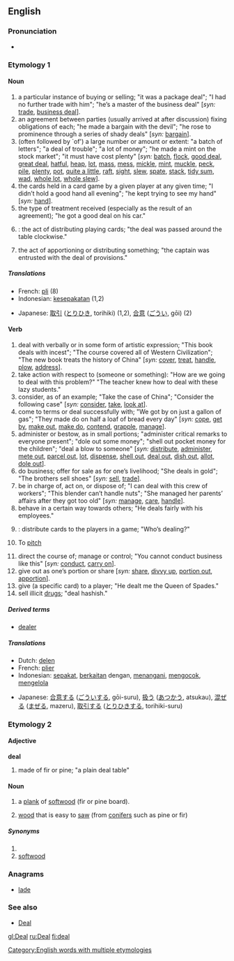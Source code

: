 ==English==

=== Pronunciation ===
*{{IPA|/'dil/}}

===Etymology 1===
{{substub}}

====Noun====
{{sb|deal|deals}}

# a particular instance of buying or selling; "it was a package deal"; "I had no further trade with him"; "he’s a master of the business deal" [''syn:'' [[trade]], [[business deal]]].
# an agreement between parties (usually arrived at after discussion) fixing obligations of each; "he made a bargain with the devil"; "he rose to prominence through a series of shady deals" [''syn:'' [[bargain]]].
# (often followed by `of') a large number or amount or extent: "a batch of letters"; "a deal of trouble"; "a lot of money"; "he made a mint on the stock market"; "it must have cost plenty" [''syn:'' [[batch]], [[flock]], [[good deal]], [[great deal]], [[hatful]], [[heap]], [[lot]], [[mass]], [[mess]], [[mickle]], [[mint]], [[muckle]], [[peck]], [[pile]], [[plenty]], [[pot]], [[quite a little]], [[raft]], [[sight]], [[slew]], [[spate]], [[stack]], [[tidy sum]], [[wad]], [[whole lot]], [[whole slew]]].
# the cards held in a card game by a given player at any given time; "I didn’t hold a good hand all evening"; "he kept trying to see my hand" [''syn:'' [[hand]]].
# the type of treatment received (especially as the result of an agreement); "he got a good deal on his car."
#{{cattag|Card games}}: the act of distributing playing cards; "the deal was passed around the table clockwise."
# the act of apportioning or distributing something; "the captain was entrusted with the deal of provisions."

=====Translations=====
{{top}}
*French: [[pli]] {{m}} (8)
*Indonesian: [[sepakat|kesepakatan]] (1,2)
{{mid}}
*Japanese: [[取引]] ([[とりひき]], torihiki) (1,2), [[合意]] ([[ごうい]], gōi) (2)
{{bottom}}

====Verb====
{{irregverb|'''to deal'''|'''[[deals]]'''|'''[[dealt]]'''|'''[[dealt]]'''|'''[[dealing]]'''}}

# deal with verbally or in some form of artistic expression; "This book deals with incest"; "The course covered all of Western Civilization"; "The new book treats the history of China" [''syn:'' [[cover]], [[treat]], [[handle]], [[plow]], [[address]]].
# take action with respect to (someone or something): "How are we going to deal with this problem?" "The teacher knew how to deal with these lazy students."
# consider, as of an example; "Take the case of China"; "Consider the following case" [''syn:'' [[consider]], [[take]], [[look at]]].
# come to terms or deal successfully with; "We got by on just a gallon of gas"; "They made do on half a loaf of bread every day" [''syn:'' [[cope]], [[get by]], [[make out]], [[make do]], [[contend]], [[grapple]], [[manage]]].
# administer or bestow, as in small portions; "administer critical remarks to everyone present"; "dole out some money"; "shell out pocket money for the children"; "deal a blow to someone" [''syn:'' [[distribute]], [[administer]], [[mete out]], [[parcel out]], [[lot]], [[dispense]], [[shell out]], [[deal out]], [[dish out]], [[allot]], [[dole out]]].
# do business; offer for sale as for one’s livelihood; "She deals in gold"; "The brothers sell shoes" [''syn:'' [[sell]], [[trade]]].
# be in charge of, act on, or dispose of; "I can deal with this crew of workers"; "This blender can’t handle nuts"; "She managed her parents’ affairs after they got too old" [''syn:'' [[manage]], [[care]], [[handle]]].
# behave in a certain way towards others; "He deals fairly with his employees."
#{{cattag|Card games}}: distribute cards to the players in a game; "Who’s dealing?"
#{{baseball}} {{slang}} To [[pitch]]
# direct the course of; manage or control; "You cannot conduct business like this" [''syn:'' [[conduct]], [[carry on]]].
# give out as one’s portion or share [''syn:'' [[share]], [[divvy up]], [[portion out]], [[apportion]]].
# give (a specific card) to a player; "He dealt me the Queen of Spades."
# sell illicit [[drug]]s; "deal hashish."

=====Derived terms=====
*[[dealer]]

=====Translations=====
{{top}}
*Dutch: [[delen]]
*French: [[plier]]
*Indonesian: [[sepakat]], [[kait|berkaitan]] dengan, [[tangan|menangani]], [[kocok|mengocok]], [[kelola|mengelola]]
{{mid}}
*Japanese: [[合意]]する ([[ごうい]]する, gōi-suru), [[扱う]] ([[あつかう]], atsukau), [[混ぜる]] ([[まぜる]], mazeru), [[取引]]する ([[とりひき]]する, torihiki-suru)
{{bottom}}

===Etymology 2===
{{substub}}

====Adjective====
'''deal'''

# made of fir or pine; "a plain deal table"

====Noun====
{{sb|deal|deals}}

# {{countable}} a [[plank]] of [[softwood]] (fir or pine board).
# {{uncountable}} [[wood]] that is easy to [[saw]] (from [[conifer]]s such as pine or fir)

=====Synonyms=====
#<br>
#[[softwood]]

===Anagrams===
*[[lade]]

===See also===
*[[Deal]]

[[Category:English words with multiple etymologies]]

[[gl:Deal]]
[[ru:Deal]]
[[fi:deal]]